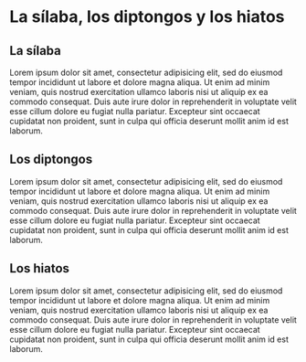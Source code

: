 # La sílaba, los diptongos y los hiatos {#silaba}

## La sílaba

Lorem ipsum dolor sit amet, consectetur adipisicing elit, sed do eiusmod
tempor incididunt ut labore et dolore magna aliqua. Ut enim ad minim veniam,
quis nostrud exercitation ullamco laboris nisi ut aliquip ex ea commodo
consequat. Duis aute irure dolor in reprehenderit in voluptate velit esse
cillum dolore eu fugiat nulla pariatur. Excepteur sint occaecat cupidatat non
proident, sunt in culpa qui officia deserunt mollit anim id est laborum.

## Los diptongos

Lorem ipsum dolor sit amet, consectetur adipisicing elit, sed do eiusmod
tempor incididunt ut labore et dolore magna aliqua. Ut enim ad minim veniam,
quis nostrud exercitation ullamco laboris nisi ut aliquip ex ea commodo
consequat. Duis aute irure dolor in reprehenderit in voluptate velit esse
cillum dolore eu fugiat nulla pariatur. Excepteur sint occaecat cupidatat non
proident, sunt in culpa qui officia deserunt mollit anim id est laborum.

## Los hiatos

Lorem ipsum dolor sit amet, consectetur adipisicing elit, sed do eiusmod
tempor incididunt ut labore et dolore magna aliqua. Ut enim ad minim veniam,
quis nostrud exercitation ullamco laboris nisi ut aliquip ex ea commodo
consequat. Duis aute irure dolor in reprehenderit in voluptate velit esse
cillum dolore eu fugiat nulla pariatur. Excepteur sint occaecat cupidatat non
proident, sunt in culpa qui officia deserunt mollit anim id est laborum.




